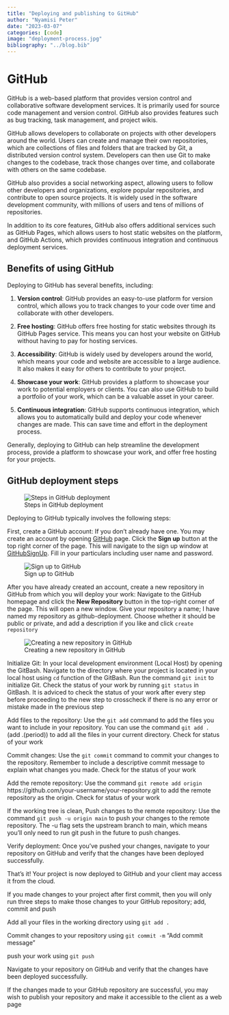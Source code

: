 ```yaml
---
title: "Deploying and publishing to GitHub"
author: "Nyamisi Peter"
date: "2023-03-07"
categories: [code]
image: "deployment-process.jpg"
bibliography: "../blog.bib"
---
```


# GitHub

GitHub is a web-based platform that provides version control and collaborative software development services. It is primarily used for source code management and version control. GitHub also provides features such as bug tracking, task management, and project wikis.

GitHub allows developers to collaborate on projects with other developers around the world. Users can create and manage their own repositories, which are collections of files and folders that are tracked by Git, a distributed version control system. Developers can then use Git to make changes to the codebase, track those changes over time, and collaborate with others on the same codebase.

GitHub also provides a social networking aspect, allowing users to follow other developers and organizations, explore popular repositories, and contribute to open source projects. It is widely used in the software development community, with millions of users and tens of millions of repositories.

In addition to its core features, GitHub also offers additional services such as GitHub Pages, which allows users to host static websites on the platform, and GitHub Actions, which provides continuous integration and continuous deployment services.

## Benefits of using GitHub 

Deploying to GitHub has several benefits, including:

1. **Version control**: GitHub provides an easy-to-use platform for version control, which allows you to track changes to your code over time and collaborate with other developers.

1. **Free hosting**: GitHub offers free hosting for static websites through its GitHub Pages service. This means you can host your website on GitHub without having to pay for hosting services.

1. **Accessibility**: GitHub is widely used by developers around the world, which means your code and website are accessible to a large audience. It also makes it easy for others to contribute to your project.

1. **Showcase your work**: GitHub provides a platform to showcase your work to potential employers or clients. You can also use GitHub to build a portfolio of your work, which can be a valuable asset in your career.

1. **Continuous integration**: GitHub supports continuous integration, which allows you to automatically build and deploy your code whenever changes are made. This can save time and effort in the deployment process.

Generally, deploying to GitHub can help streamline the development process, provide a platform to showcase your work, and offer free hosting for your projects.

## GitHub deployment steps

![Steps in GitHub deployment](deployment-process.jpg)

Deploying to GitHub typically involves the following steps:

First, create a GitHub account: If you don't already have one. You may create an account by opening [GitHub](https://github.com) page. Click the **Sign up** button at the top right corner of the page. This will navigate to the sign up window at [GitHubSignUp](https://github.com/signup). Fill in your particulars including user name and password.

![Sign up to GitHub](github-signup.jpg)



After you have already created an account, create a new repository in GitHub from which you will deploy your work: Navigate to the GitHub homepage and click the **New Repository** button in the top-right corner of the page. This will open a new window. Give your repository a name; I have named my repository as github-deployment. Choose whether it should be public or private, and add a description if you like and click `create repository`

![Creating a new repository in GitHub](new-repository.jpg)

Initialize Git: In your local development environment (Local Host) by opening the GitBash. Navigate to the directory where your project is located in your local host using `cd` function of the GitBash. Run the command `git init` to initialize Git. Check the status of your work by running `git status` in GitBash. It is adviced to check the status of your work after every step before proceeding to the new step to crosscheck if there is no any error or mistake made in the previous step

Add files to the repository: Use the `git add` command to add the files you want to include in your repository. You can use the command `git add .` (add .(period)) to add all the files in your current directory. Check for status of your work

Commit changes: Use the `git commit` command to commit your changes to the repository. Remember to include a descriptive commit message to explain what changes you made. Check for the status of your work

Add the remote repository: Use the command `git remote add origin` https://github.com/your-username/your-repository.git to add the remote repository as the origin. Check for status of your work

If the working tree is clean, Push changes to the remote repository: Use the command `git push -u origin main` to push your changes to the remote repository. The -u flag sets the upstream branch to main, which means you'll only need to run git push in the future to push changes.

Verify deployment: Once you've pushed your changes, navigate to your repository on GitHub and verify that the changes have been deployed successfully.


That's it! Your project is now deployed to GitHub and your client may access it from the cloud.


If you made changes to your project after first commit, then you will only run three steps to make those changes to your GitHub repository; add, commit and push

Add all your files in the working directory using `git add .`

Commit changes to your repository using `git commit -m` "Add commit message"

push your work using `git push`

Navigate to your repository on GitHub and verify that the changes have been deployed successfully.

If the changes made to your GitHub repository are successful, you may wish to publish your repository and make it accessible to the client as a web page





